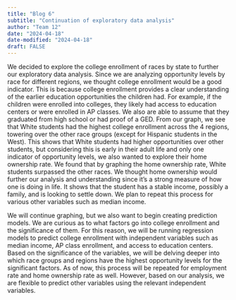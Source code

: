 ```yaml
---
title: "Blog 6"
subtitle: "Continuation of exploratory data analysis"
author: "Team 12"
date: "2024-04-18"
date-modified: "2024-04-18"
draft: FALSE
---
```

We decided to explore the college enrollment of races by state to further our exploratory data analysis. Since we are analyzing opportunity levels by race for different regions, we thought college enrollment would be a good indicator. This is because college enrollment provides a clear understanding of the earlier education opportunities the children had. For example, if the children were enrolled into colleges, they likely had access to education centers or were enrolled in AP classes. We also are able to assume that they graduated from high school or had proof of a GED. From our graph, we see that White students had the highest college enrollment across the 4 regions, towering over the other race groups (except for Hispanic students in the West). This shows that White students had higher opportunities over other students, but considering this is early in their adult life and only one indicator of opportunity levels, we also wanted to explore their home ownership rate. We found that by graphing the home ownership rate, White students surpassed the other races. We thought home ownership would further our analysis and understanding since it's a strong measure of how one is doing in life. It shows that the student has a stable income, possibly a family, and is looking to settle down. We plan to repeat this process for various other variables such as median income. 

We will continue graphing, but we also want to begin creating prediction models. We are curious as to what factors go into college enrollment and the significance of them. For this reason, we will be running regression models to predict college enrollment with independent variables such as median income, AP class enrollment, and access to education centers. Based on the significance of the variables, we will be delving deeper into which race groups and regions have the highest opportunity levels for the significant factors. As of now, this process will be repeated for employment rate and home ownership rate as well. However, based on our analysis, we are flexible to predict other variables using the relevant independent variables.

